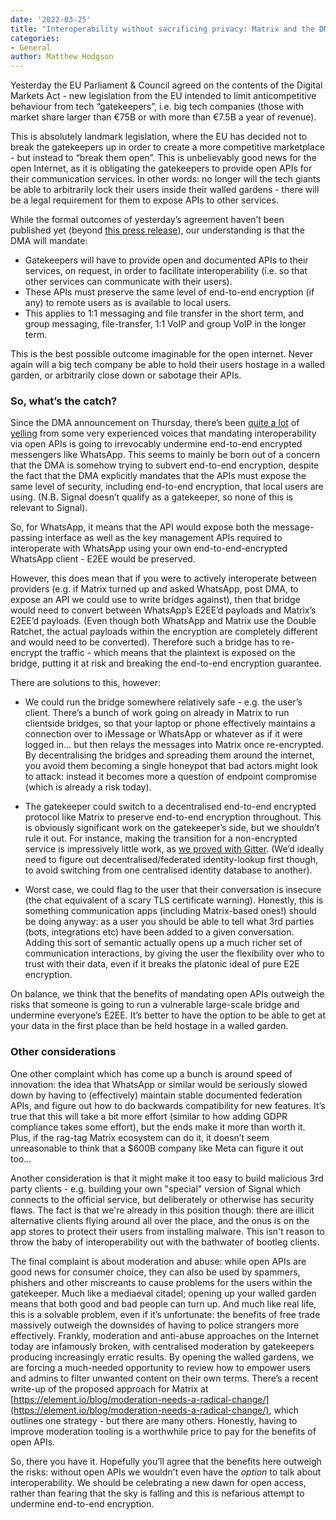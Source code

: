 ```yaml
---
date: '2022-03-25'
title: "Interoperability without sacrificing privacy: Matrix and the DMA"
categories:
- General
author: Matthew Hodgson
---
```


Yesterday the EU Parliament & Council agreed on the contents of the Digital
Markets Act - new legislation from the EU intended to limit anticompetitive
behaviour from tech “gatekeepers”, i.e. big tech companies (those with market
share larger than €75B or with more than €7.5B a year of revenue).

This is absolutely landmark legislation, where the EU has decided not to break
the gatekeepers up in order to create a more competitive marketplace - but
instead to “break them open”.  This is unbelievably good news for the open
Internet, as it is obligating the gatekeepers to provide open APIs for their
communication services.  In other words: no longer will the tech giants be
able to arbitrarily lock their users inside their walled gardens - there will
be a legal requirement for them to expose APIs to other services.

While the formal outcomes of yesterday’s agreement haven’t been published yet
(beyond [this press release](https://www.europarl.europa.eu/news/en/press-room/20220315IPR25504/deal-on-digital-markets-act-ensuring-fair-competition-and-more-choice-for-users)),
our understanding is that the DMA will mandate:

  * Gatekeepers will have to provide open and documented APIs to their
    services, on request, in order to facilitate interoperability (i.e. so
    that other services can communicate with their users).
  * These APIs must preserve the same level of end-to-end encryption (if any)
    to remote users as is available to local users.
  * This applies to 1:1 messaging and file transfer in the short term, and
    group messaging, file-transfer, 1:1 VoIP and group VoIP in the longer
    term.

This is the best possible outcome imaginable for the open internet.  Never
again will a big tech company be able to hold their users hostage in a walled
garden, or arbitrarily close down or sabotage their APIs.

### So, what’s the catch?

Since the DMA announcement on Thursday, there’s been [quite a lot](https://twitter.com/alexstamos/status/1507145126006587411)
of [yelling](https://twitter.com/AlecMuffett/status/1507366934412734491) from some very
experienced voices that mandating interoperability via open APIs is going to
irrevocably undermine end-to-end encrypted messengers like WhatsApp.  This
seems to mainly be born out of a concern that the DMA is somehow trying to
subvert end-to-end encryption, despite the fact that the DMA explicitly
mandates that the APIs must expose the same level of security, including
end-to-end encryption, that local users are using. (N.B. Signal doesn’t
qualify as a gatekeeper, so none of this is relevant to Signal).

So, for WhatsApp, it means that the API would expose both the message-passing
interface as well as the key management APIs required to interoperate with
WhatsApp using your own end-to-end-encrypted WhatsApp client - E2EE would be
preserved.

However, this does mean that if you were to actively interoperate between
providers (e.g. if Matrix turned up and asked WhatsApp, post DMA, to expose
an API we could use to write bridges against), then that bridge would need to
convert between WhatsApp’s E2EE’d payloads and Matrix’s E2EE’d payloads.
(Even though both WhatsApp and Matrix use the Double Ratchet, the actual
payloads within the encryption are completely different and would need to be
converted).  Therefore such a bridge has to re-encrypt the traffic - which
means that the plaintext is exposed on the bridge, putting it at risk and
breaking the end-to-end encryption guarantee.

There are solutions to this, however:

* We could run the bridge somewhere relatively safe - e.g. the user’s client.
  There’s a bunch of work going on already in Matrix to run clientside
  bridges, so that your laptop or phone effectively maintains a connection
  over to iMessage or WhatsApp or whatever as if it were logged in… but then
  relays the messages into Matrix once re-encrypted.  By decentralising the
  bridges and spreading them around the internet, you avoid them becoming a
  single honeypot that bad actors might look to attack: instead it becomes
  more a question of endpoint compromise (which is already a risk today).

* The gatekeeper could switch to a decentralised end-to-end encrypted protocol
  like Matrix to preserve end-to-end encryption throughout.  This is
  obviously significant work on the gatekeeper’s side, but we shouldn’t rule
  it out.  For instance, making the transition for a non-encrypted service is
  impressively little work, as [we proved with Gitter](https://matrix.org/blog/2020/12/07/gitter-now-speaks-matrix#how-do-you-make-an-existing-chat-system-talk-matrix).
  (We’d ideally need to figure out decentralised/federated identity-lookup
  first though, to avoid switching from one centralised identity database
  to another).

* Worst case, we could flag to the user that their conversation is insecure
  (the chat equivalent of a scary TLS certificate warning).  Honestly, this
  is something communication apps (including Matrix-based ones!) should be
  doing anyway: as a user you should be able to tell what 3rd parties
  (bots, integrations etc) have been added to a given conversation.  Adding
  this sort of semantic actually opens up a much richer set of communication
  interactions, by giving the user the flexibility over who to trust with
  their data, even if it breaks the platonic ideal of pure E2E encryption.

On balance, we think that the benefits of mandating open APIs outweigh the
risks that someone is going to run a vulnerable large-scale bridge and
undermine everyone’s E2EE.  It’s better to have the option to be able to get
at your data in the first place than be held hostage in a walled garden.

### Other considerations

One other complaint which has come up a bunch is around speed of innovation:
the idea that WhatsApp or similar would be seriously slowed down by having
to (effectively) maintain stable documented federation APIs, and figure out
how to do backwards compatibility for new features.  It’s true that this will
take a bit more effort (similar to how adding GDPR compliance takes some
effort), but the ends make it more than worth it.  Plus, if the rag-tag
Matrix ecosystem can do it, it doesn’t seem unreasonable to think that a
$600B company like Meta can figure it out too...

Another consideration is that it might make it too easy to build malicious 3rd
party clients - e.g. building your own "special" version of Signal which
connects to the official service, but deliberately or otherwise has security
flaws.  The fact is that we're already in this position though: there are
illicit alternative clients flying around all over the place, and the onus is
on the app stores to protect their users from installing malware.  This isn't
reason to throw the baby of interoperability out with the bathwater of
bootleg clients.

The final complaint is about moderation and abuse: while open APIs are good
news for consumer choice, they can also be used by spammers, phishers and
other miscreants to cause problems for the users within the gatekeeper.  Much
like a mediaeval citadel; opening up your walled garden means that both good
and bad people can turn up.  And much like real life, this is a solvable problem,
even if it’s unfortunate: the benefits of free trade massively outweigh the
downsides of having to police strangers more effectively.  Frankly,
moderation and anti-abuse approaches on the Internet today are infamously
broken, with centralised moderation by gatekeepers producing increasingly
erratic results.  By opening the walled gardens, we are forcing a much-needed
opportunity to review how to empower users and admins to filter unwanted
content on their own terms.  There’s a recent write-up of the proposed
approach for Matrix at
[https://element.io/blog/moderation-needs-a-radical-change/](https://element.io/blog/moderation-needs-a-radical-change/),
which outlines one strategy - but there are many others.  Honestly, having to improve
moderation tooling is a worthwhile price to pay for the benefits of open
APIs.

So, there you have it. Hopefully you’ll agree that the benefits here outweigh
the risks: without open APIs we wouldn't even have the *option* to talk about
interoperability.  We should be celebrating a new dawn for open access,
rather than fearing that the sky is falling and this is nefarious attempt to
undermine end-to-end encryption.